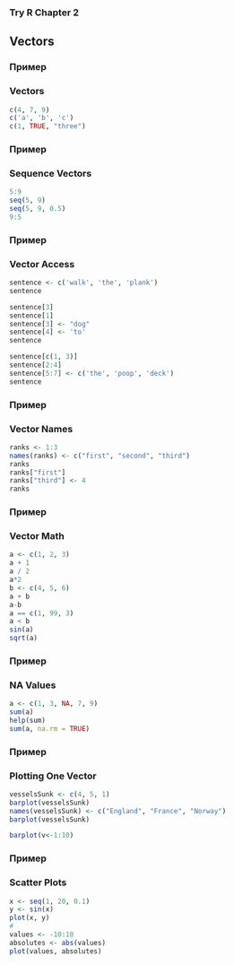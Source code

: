 ### Try R Chapter 2

## Vectors

### Пример
### Vectors
```r
c(4, 7, 9)
c('a', 'b', 'c')
c(1, TRUE, "three")
```

### Пример
### Sequence Vectors
```r
5:9
seq(5, 9)
seq(5, 9, 0.5)
9:5
```

### Пример
### Vector Access
```r
sentence <- c('walk', 'the', 'plank')
sentence

sentence[3]
sentence[1]
sentence[3] <- "dog"
sentence[4] <- 'to'
sentence

sentence[c(1, 3)]
sentence[2:4]
sentence[5:7] <- c('the', 'poop', 'deck')
sentence
```

### Пример
### Vector Names
```r
ranks <- 1:3
names(ranks) <- c("first", "second", "third")
ranks
ranks["first"]
ranks["third"] <- 4
ranks
```

### Пример
### Vector Math
```r
a <- c(1, 2, 3)
a + 1
a / 2
a*2
b <- c(4, 5, 6)
a + b
a-b
a == c(1, 99, 3)
a < b
sin(a)
sqrt(a)
```

### Пример
### NA Values
```r
a <- c(1, 3, NA, 7, 9)
sum(a)
help(sum)
sum(a, na.rm = TRUE)
```

### Пример
### Plotting One Vector
```r
vesselsSunk <- c(4, 5, 1)
barplot(vesselsSunk)
names(vesselsSunk) <- c("England", "France", "Norway")
barplot(vesselsSunk)

barplot(v<-1:10)
```

### Пример
### Scatter Plots
```r
x <- seq(1, 20, 0.1)
y <- sin(x)
plot(x, y)
#
values <- -10:10
absolutes <- abs(values)
plot(values, absolutes)
```